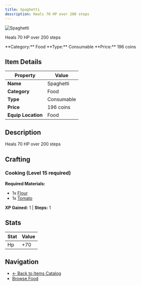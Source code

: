 ```yaml
---
title: Spaghetti
description: Heals 70 HP over 200 steps
---
```


<div className="flex items-start gap-6 mb-8">
  <div className="flex-shrink-0">
    <img src="/assets/resources/cooking/spaghetti.png" alt="Spaghetti" className="w-24 h-24 border rounded-lg" />
  </div>
  <div className="flex-1">
    <div className="space-y-2">
      <p className="text-lg text-muted-foreground">Heals 70 HP over 200 steps</p>
      <div className="flex flex-wrap gap-4 text-sm">
        <span className="px-2 py-1 bg-blue-100 dark:bg-blue-900 rounded-md">
          **Category:** Food
        </span>
        <span className="px-2 py-1 bg-green-100 dark:bg-green-900 rounded-md">
          **Type:** Consumable
        </span>
        <span className="px-2 py-1 bg-yellow-100 dark:bg-yellow-900 rounded-md">
          **Price:** 196 coins
        </span>
      </div>
    </div>
  </div>
</div>

## Item Details

| Property | Value |
|----------|-------|
| **Name** | Spaghetti |
| **Category** | Food |
| **Type** | Consumable |
| **Price** | 196 coins |
| **Equip Location** | Food |

## Description

Heals 70 HP over 200 steps


## Crafting

### Cooking (Level 15 required)

**Required Materials:**
- 1x [Flour](/docs/resources/individual/flour)
- 1x [Tomato](/docs/resources/individual/tomato)

**XP Gained:** 1 | **Steps:** 1

## Stats

| Stat | Value |
|------|-------|
| Hp | +70 |


## Navigation

- [← Back to Items Catalog](/docs/items)
- [Browse Food](/docs/items#food)
